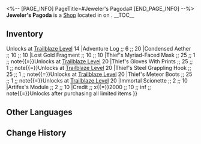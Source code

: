 <%-- [PAGE_INFO]
PageTitle=#Jeweler's Pagoda#
[END_PAGE_INFO] --%>
{{Stub}}
{{Location Infobox
|title    = {{Icon/White|Icon Shop World.png}} Jeweler's Pagoda
|image    = Shop Jeweler's Pagoda.png
|type     = Shop
|world    = <!--to be added-->
|region   = 
|area     = <!--to be added-->
|subarea  = 
}}
{{Description|A pawnshop located on Starwatcher Avenue that follows the principle of "All are welcome, all can be valued." You can also buy interesting pawned items if you have some Xianzhou currency on you.}}
'''Jeweler's Pagoda''' is a [[Shop]] located in <!--area--> on <!--world-->.
<!--
It is operated by [[<shopkeeper>]].
-->
__TOC__

==Inventory==
{{Shop|shop=Jeweler's Pagoda|currency=Strale|note=1|total=1
|Shadow of Preservation ;; 250 ;; 4
|Recipe: Longevity Pill of Cruelty ;; 30 ;; 1 ;; note{{=}}Unlocks at [[Trailblaze Level]] 14
|Adventure Log ;; 6 ;; 20
|Condensed Aether ;; 10 ;; 10
|Lost Gold Fragment ;; 10 ;; 10
|Thief's Myriad-Faced Mask ;; 25 ;; 1 ;; note{{=}}Unlocks at [[Trailblaze Level]] 20
|Thief's Gloves With Prints ;; 25 ;; 1 ;; note{{=}}Unlocks at [[Trailblaze Level]] 20
|Thief's Steel Grappling Hook ;; 25 ;; 1 ;; note{{=}}Unlocks at [[Trailblaze Level]] 20
|Thief's Meteor Boots ;; 25 ;; 1 ;; note{{=}}Unlocks at [[Trailblaze Level]] 20
|Immortal Scionette ;; 2 ;; 10
|Artifex's Module ;; 2 ;; 10
|Credit ;; x{{=}}2000 ;; 10 ;; inf ;; note{{=}}Unlocks after purchasing all limited items
}}
<!--
==Location==
{{Map Embed|<map name>|<marker id>}}
--><!--
==Achievements==
{{Achievements by Category Table|topic=Jeweler's Pagoda}}
-->
==Other Languages==
{{Other Languages
|en   = Jeweler's Pagoda
|zhs  = 赎珠阁
|zht  = 贖珠閣
|ja   = 請珠閣
|ko   = 속주각
|es   = Pagoda del Joyero
|fr   = Pagode du bijoutier
|ru   = «Пагода ювелира»
|th   = Jeweler's Pagoda
|vi   = Thần Điện Kim Hoàn
|de   = Pagode des Juweliers
|id   = Jeweler's Pagoda
|pt   = Pagode do Joalheiro
}}

==Change History==
{{Change History|1.0}}